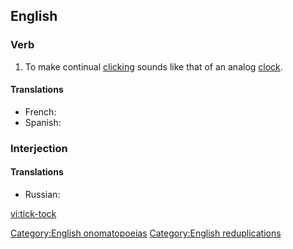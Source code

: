 {{also|ticktock|tick tock}}
==English==

===Verb===
{{en-verb|head=[[tick]]-[[tock]]}}

# To make continual [[click]]ing sounds like that of an analog [[clock]].

====Translations====
{{trans-top|make clicking sounds}}
* French: {{t+|fr|tictaquer}}
* Spanish: {{t|es|tictaquear}}
{{trans-mid}}
{{trans-bottom}}

===Interjection===
{{en-interj}}

====Translations====
{{trans-top|make clicking sounds}}
* Russian: {{t|ru|тик-так}}
{{trans-mid}}
{{trans-bottom}}

[[Category:English onomatopoeias]]
[[Category:English reduplications]]

[[vi:tick-tock]]